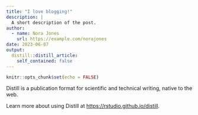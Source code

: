 ```yaml
---
title: "I love blogging!"
description: |
  A short description of the post.
author:
  - name: Nora Jones
    url: https://example.com/norajones
date: 2023-06-07
output:
  distill::distill_article:
    self_contained: false
---
```



```r
knitr::opts_chunk$set(echo = FALSE)
```

Distill is a publication format for scientific and technical writing, native to the web.

Learn more about using Distill at <https://rstudio.github.io/distill>.


